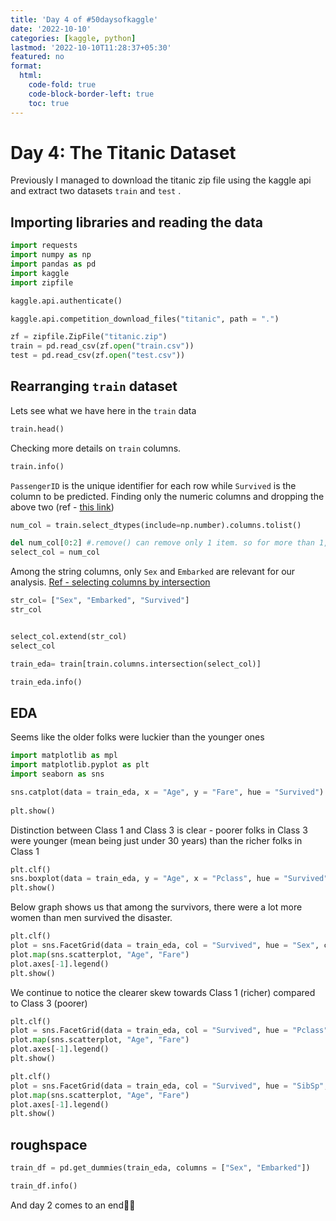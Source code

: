 ```yaml
---
title: 'Day 4 of #50daysofkaggle'
date: '2022-10-10'
categories: [kaggle, python]
lastmod: '2022-10-10T11:28:37+05:30'
featured: no
format:
  html:
    code-fold: true
    code-block-border-left: true
    toc: true
---
```


# Day 4: The Titanic Dataset

Previously I managed to download the titanic zip file using the kaggle api and extract two datasets `train` and `test` .

## Importing libraries and reading the data

```python
import requests
import numpy as np
import pandas as pd
import kaggle 
import zipfile 

kaggle.api.authenticate()

kaggle.api.competition_download_files("titanic", path = ".")

zf = zipfile.ZipFile("titanic.zip")
train = pd.read_csv(zf.open("train.csv"))
test = pd.read_csv(zf.open("test.csv"))
```

## Rearranging `train` dataset

Lets see what we have here in the `train` data

```python
train.head()
```

Checking more details on `train` columns.

```python
train.info()
```

`PassengerID` is the unique identifier for each row while `Survived` is the column to be predicted. Finding only the numeric columns and dropping the above two (ref - [this link](https://thispointer.com/python-how-to-remove-multiple-elements-from-list/#:~:text=Remove%20Multiple%20elements%20from%20list%20by%20index%20range%20using%20del,can%20use%20del%20keyword%20i.e.&text=It%20will%20delete%20the%20elements,from%20index1%20to%20index2%20%E2%80%93%201.))

```python
num_col = train.select_dtypes(include=np.number).columns.tolist()

del num_col[0:2] #.remove() can remove only 1 item. so for more than 1, use for loop 
select_col = num_col
```

Among the string columns, only `Sex` and `Embarked` are relevant for our analysis. [Ref - selecting columns by intersection](https://stackoverflow.com/questions/40636514/selecting-columns-by-list-and-columns-are-subset-of-list)

```python
str_col= ["Sex", "Embarked", "Survived"]
str_col


select_col.extend(str_col)
select_col

train_eda= train[train.columns.intersection(select_col)]

train_eda.info()
```

## EDA

Seems like the older folks were luckier than the younger ones

```python
import matplotlib as mpl
import matplotlib.pyplot as plt
import seaborn as sns

sns.catplot(data = train_eda, x = "Age", y = "Fare", hue = "Survived")
            
plt.show()
```

Distinction between Class 1 and Class 3 is clear - poorer folks in Class 3 were younger (mean being just under 30 years) than the richer folks in Class 1

```python
plt.clf()
sns.boxplot(data = train_eda, y = "Age", x = "Pclass", hue = "Survived")
plt.show()
```

Below graph shows us that among the survivors, there were a lot more women than men survived the disaster.

```python
plt.clf()
plot = sns.FacetGrid(data = train_eda, col = "Survived", hue = "Sex", col_wrap = 2)
plot.map(sns.scatterplot, "Age", "Fare")
plot.axes[-1].legend()
plt.show()
```

We continue to notice the clearer skew towards Class 1 (richer) compared to Class 3 (poorer)

```python
plt.clf()
plot = sns.FacetGrid(data = train_eda, col = "Survived", hue = "Pclass", col_wrap = 2)
plot.map(sns.scatterplot, "Age", "Fare")
plot.axes[-1].legend()
plt.show()
```

```python

plt.clf()
plot = sns.FacetGrid(data = train_eda, col = "Survived", hue = "SibSp", col_wrap = 2)
plot.map(sns.scatterplot, "Age", "Fare")
plot.axes[-1].legend()
plt.show()
```

## roughspace

```python


train_df = pd.get_dummies(train_eda, columns = ["Sex", "Embarked"])

train_df.info()
```

And day 2 comes to an end🤷‍♂️
